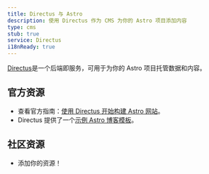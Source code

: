 ```yaml
---
title: Directus 与 Astro
description: 使用 Directus 作为 CMS 为你的 Astro 项目添加内容
type: cms
stub: true
service: Directus
i18nReady: true
---
```


[Directus](https://directus.io/)是一个后端即服务，可用于为你的 Astro 项目托管数据和内容。

## 官方资源
- 查看官方指南：[使用 Directus 开始构建 Astro 网站](https://directus.io/guides/get-started-building-an-astro-website-with-directus/)。
- Directus 提供了一个[示例 Astro 博客模板](https://github.com/directus/examples/tree/main/astro)。

## 社区资源

- 添加你的资源！